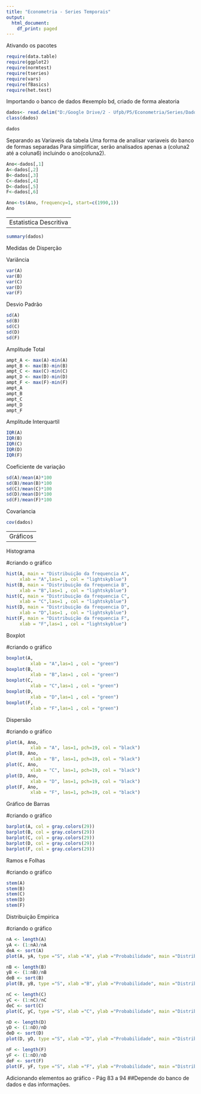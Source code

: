 ```yaml
---
title: "Econometria - Series Temporais"
output:
  html_document:
    df_print: paged
---
```


Ativando os pacotes

```r
require(data.table)
require(ggplot2)
require(normtest)
require(tseries)
require(vars)
require(fBasics)
require(het.test)
```

Importando o banco de dados #exemplo bd, criado de forma aleatoria

```r
dados<- read.delim("D:/Google Drive/2 - Ufpb/P5/Econometria/Series/Dados/bd.txt", row.names=1)
class(dados)

```

```r
dados
```

Separando as Variaveis da tabela
   Uma forma de analisar variaveis do banco de formas separadas
   Para simplificar, serão analisados apenas a (coluna2 até a coluna6) incluindo o ano(coluna2).

```r
Ano<-dados[,1]
A<-dados[,2]
B<-dados[,3]    
C<-dados[,4]    
D<-dados[,5]
F<-dados[,6]
```

```r
Ano<-ts(Ano, frequency=1, start=c(1990,1))
Ano
```


---
Estatistica Descritiva
---


```r
summary(dados)
```

Medidas de Disperção

Variância

```r
var(A)
var(B)
var(C)
var(D)
var(F)
```

Desvio Padrão

```r
sd(A)
sd(B)
sd(C)
sd(D)
sd(F)
```

Amplitude Total

```r
ampt_A <- max(A)-min(A)
ampt_B <- max(B)-min(B)
ampt_C <- max(C)-min(C)
ampt_D <- max(D)-min(D)
ampt_F <- max(F)-min(F)
ampt_A
ampt_B
ampt_C
ampt_D
ampt_F
```

Amplitude Interquartil

```r
IQR(A)
IQR(B)
IQR(C)
IQR(D)
IQR(F)
```

Coeficiente de variação

```r
sd(A)/mean(A)*100
sd(B)/mean(B)*100
sd(C)/mean(C)*100
sd(D)/mean(D)*100
sd(F)/mean(F)*100

```

Covariancia

```r
cov(dados)
```


---
Gráficos
---


Histograma

 #criando o gráfico
 
```r
hist(A, main = "Distribuição da frequencia A", 
     xlab = "A",las=1 , col = "lightskyblue")
hist(B, main = "Distribuição da frequencia B", 
     xlab = "B",las=1 , col = "lightskyblue")
hist(C, main = "Distribuição da frequencia C",
     xlab = "C",las=1 , col = "lightskyblue")
hist(D, main = "Distribuição da frequencia D", 
     xlab = "D",las=1 , col = "lightskyblue")
hist(F, main = "Distribuição da frequencia F", 
     xlab = "F",las=1 , col = "lightskyblue")

```

Boxplot

 #criando o gráfico

```r
boxplot(A,
         xlab = "A",las=1 , col = "green")
boxplot(B,
         xlab = "B",las=1 , col = "green")
boxplot(C,
         xlab = "C",las=1 , col = "green")
boxplot(D,
         xlab = "D",las=1 , col = "green")
boxplot(F,
         xlab = "F",las=1 , col = "green")

```

Dispersão

 #criando o gráfico
 
```r
plot(A, Ano,
         xlab = "A", las=1, pch=19, col = "black")
plot(B, Ano,
         xlab = "B", las=1, pch=19, col = "black")
plot(C, Ano,
         xlab = "C", las=1, pch=19, col = "black")
plot(D, Ano,
         xlab = "D", las=1, pch=19, col = "black")
plot(F, Ano,
         xlab = "F", las=1, pch=19, col = "black")
```

Gráfico de Barras

   #criando o gráfico
   
```r
barplot(A, col = gray.colors(29))
barplot(B, col = gray.colors(29))
barplot(C, col = gray.colors(29))
barplot(D, col = gray.colors(29))
barplot(F, col = gray.colors(29))
```

Ramos e Folhas
   
   #criando o gráfico
```r
stem(A)
stem(B)
stem(C)
stem(D)
stem(F)
```

Distribuição Empirica

   #criando o gráfico
```r
nA <- length(A)
yA <- (1:nA)/nA
deA <- sort(A)
plot(A, yA, type ="S", xlab ="A", ylab ="Probabilidade", main ="Distribuição Empirica de A")

nB <- length(B)
yB <- (1:nB)/nB
deB <- sort(B)
plot(B, yB, type ="S", xlab ="B", ylab ="Probabilidade", main ="Distribuição Empirica de B")

nC <- length(C)
yC <- (1:nC)/nC
deC <- sort(C)
plot(C, yC, type ="S", xlab ="C", ylab ="Probabilidade", main ="Distribuição Empirica de C")

nD <- length(D)
yD <- (1:nD)/nD
deD <- sort(D)
plot(D, yD, type ="S", xlab ="D", ylab ="Probabilidade", main ="Distribuição Empirica de D")

nF <- length(F)
yF <- (1:nD)/nD
deF <- sort(F)
plot(F, yF, type ="S", xlab ="F", ylab ="Probabilidade", main ="Distribuição Empirica de F")
```


Adicionando elementos ao gráfico - Pág 83  a 94
   ##Depende do banco de dados e das informações.
   
   




























